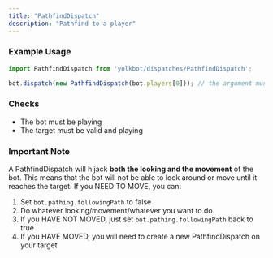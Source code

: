 ```yaml
---
title: "PathfindDispatch"
description: "Pathfind to a player"
---
```


### Example Usage

```js
import PathfindDispatch from 'yolkbot/dispatches/PathfindDispatch';

bot.dispatch(new PathfindDispatch(bot.players[0])); // the argument must be an entire "player" object
```

### Checks
- The bot must be playing
- The target must be valid and playing

### Important Note
A PathfindDispatch will hijack **both the looking and the movement** of the bot. This means that the bot will not be able to look around or move until it reaches the target. If you NEED TO MOVE, you can:

1. Set `bot.pathing.followingPath` to false
2. Do whatever looking/movement/whatever you want to do
3. If you HAVE NOT MOVED, just set `bot.pathing.followingPath` back to true
4. If you HAVE MOVED, you will need to create a new PathfindDispatch on your target